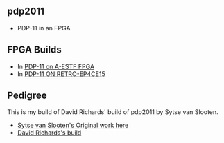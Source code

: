 == pdp2011 ==

* PDP-11 in an FPGA

== FPGA Builds ==

* In [http://land-boards.com/blwiki/index.php?title=PDP-11_on_A-ESTF_FPGA PDP-11 on A-ESTF FPGA]
* In [http://land-boards.com/blwiki/index.php?title=PDP-11_ON_RETRO-EP4CE15 PDP-11 ON RETRO-EP4CE15]

== Pedigree ==

This is my build of David Richards' build of pdp2011 by Sytse van Slooten.

* [http://pdp2011.sytse.net/wordpress/ Sytse van Slooten's Original work here]
* [https://github.com/DavidJRichards/pdp2011/ David Richards's build]
